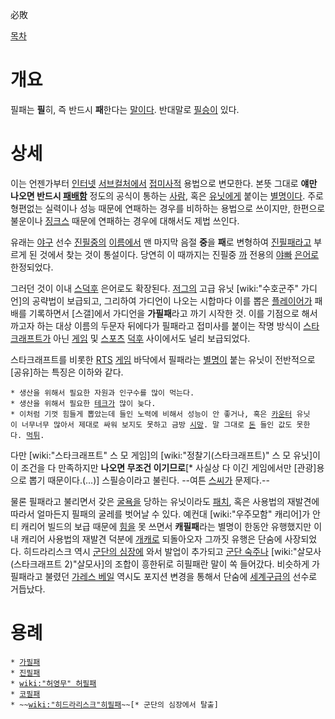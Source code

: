 必敗

[[목차]]

= 개요 =
필패는 '''필'''히, 즉 반드시 '''패'''한다는 [[말]]이다. 반대말로 [[필승]]이 있다.

= 상세 =
이는 언젠가부터 [[인터넷]] [[서브컬처]]에서 [[접미사]]적 용법으로 변모한다. 본뜻 그대로 '''얘만 나오면 반드시 [[패배]]함''' 정도의 공식이 통하는 [[사람]], 혹은 [[유닛]]에게 붙이는 [[별명]]이다. 주로 형편없는 실력이나 성능 때문에 연패하는 경우를 비하하는 용법으로 쓰이지만, 한편으로 불운이나 [[징크스]] 때문에 연패하는 경우에 대해서도 제법 쓰인다.

유래는 [[야구]] 선수 [[진필중]]의 [[이름]]에서 맨 마지막 음절 '''중'''을 '''패'''로 변형하여 [[진필패]]라고 부르게 된 것에서 찾는 것이 통설이다. 당연히 이 때까지는 진필중 [[까]] 전용의 [[야빠]] [[은어]]로 한정되었다.

그러던 것이 이내 [[스덕후]] 은어로도 확장된다. [[저그]]의 고급 유닛 [wiki:"수호군주" 가디언]의 공략법이 보급되고, 그리하여 가디언이 나오는 시합마다 이를 뽑은 [[플레이어]]가 패배를 기록하면서 [스갤]에서 가디언을 '''가필패'''라고 까기 시작한 것. 이를 기점으로 해서 까고자 하는 대상 이름의 두문자 뒤에다가 필패라고 접미사를 붙이는 작명 방식이 [[스타크래프트]]가 아닌 [[게임]] 및 [[스포츠]] [[덕후]] 사이에서도 널리 보급되었다.

스타크래프트를 비롯한 [[RTS]] [[게임]] 바닥에서 필패라는 [[별명]]이 붙는 유닛이 전반적으로 [공유]하는 특징은 이하와 같다.

 * 생산을 위해서 필요한 자원과 인구수를 많이 먹는다.
 * 생산을 위해서 필요한 [[테크]]가 많이 늦다.
 * 이처럼 기껏 힘들게 뽑았는데 들인 노력에 비해서 성능이 안 좋거나, 혹은 [[카운터]] 유닛이 너무너무 많아서 제대로 싸워 보지도 못하고 금방 [[시망]]. 말 그대로 [[돈]] 들인 값도 못한다. [[먹튀]].
다만 [wiki:"스타크래프트" 스 모 게임]의 [wiki:"정찰기(스타크래프트)" 스 모 유닛]이 이 조건을 다 만족하지만 '''나오면 무조건 이기므로'''[* 사실상 다 이긴 게임에서만 [관광]용으로 뽑기 때문이다.(...)] 스필승이라고 불린다. --여튼 [[스씨]]가 문제다.--

물론 필패라고 불리면서 갖은 [[굴욕]]을 당하는 유닛이라도 [[패치]], 혹은 사용법의 재발견에 따라서 얼마든지 필패의 굴레를 벗어날 수 있다. 예컨대 [wiki:"우주모함" 캐리어]가 안티 캐리어 빌드의 보급 때문에 [[힘]]을 못 쓰면서 '''캐필패'''라는 별명이 한동안 유행했지만 이내 캐리어 사용법의 재발견 덕분에 [[개캐]]로 되돌아오자 그까짓 유행은 단숨에 사장되었다. 히드라리스크 역시 [[군단의 심장]]에 와서 발업이 추가되고 [[군단 숙주]]나 [wiki:"살모사(스타크래프트 2)"살모사]의 조합이 흥한뒤로 히필패란 말이 쏙 들어갔다. 비슷하게 가필패라고 불렸던 [[가레스 베일]] 역시도 포지션 변경을 통해서 단숨에 [[세계구]]급의 선수로 거듭났다.

= 용례 =
 * [[가필패]]
 * [[진필패]]
 * [[wiki:"허영무" 허필패]]
 * [[한지우(포켓몬스터 애니메이션 시리즈)/포켓몬/AG#s-4|코필패]]
 * ~~[[wiki:"히드라리스크"히필패]]~~[* 군단의 심장에서 탈출]
